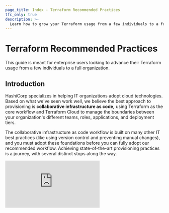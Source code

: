 ```yaml
---
page_title: Index - Terraform Recommended Practices
tfc_only: true
description: >-
  Learn how to grow your Terraform usage from a few individuals to a full organization.
---
```


# Terraform Recommended Practices

This guide is meant for enterprise users looking to advance their Terraform
usage from a few individuals to a full organization.

## Introduction

HashiCorp specializes in helping IT organizations adopt cloud technologies. Based on what we've seen work well, we believe the best approach to provisioning is **collaborative infrastructure as code,** using Terraform as the core workflow and Terraform Cloud to manage the boundaries between your organization's different teams, roles, applications, and deployment tiers.

The collaborative infrastructure as code workflow is built on many other IT best practices (like using version control and preventing manual changes), and you must adopt these foundations before you can fully adopt our recommended workflow. Achieving state-of-the-art provisioning practices is a journey, with several distinct stops along the way.

<iframe src="https://www.youtube.com/embed/FWpCQar9dYg" frameBorder={0} allowFullScreen width={560} height={315} />

This guide describes our recommended Terraform practices and how to adopt them. It covers the steps to start using our tools, with special attention to the foundational practices they rely on.

- [Part 1: An Overview of Our Recommended Workflow](/cloud-docs/recommended-practices/part1) is a holistic overview of Terraform Cloud's collaborative infrastructure as code workflow. It describes how infrastructure is organized and governed, and how people interact with it.
- [Part 2: Evaluating Your Current Provisioning Practices](/cloud-docs/recommended-practices/part2) is a series of questions to help you evaluate the state of your own infrastructure provisioning practices. We define four stages of operational maturity around provisioning to help you orient yourself and understand which foundational practices you still need to adopt.
- [Part 3: How to Evolve Your Provisioning Practices](/cloud-docs/recommended-practices/part3) is a guide for how to advance your provisioning practices through the four stages of operational maturity. Many organizations are already partway through this process, so use what you learned in part 2 to determine where you are in this journey.

  This part is split into four pages:

  - [Part 3.1: How to Move from Manual Changes to Semi-Automation](/cloud-docs/recommended-practices/part3.1)
  - [Part 3.2: How to Move from Semi-Automation to Infrastructure as Code](/cloud-docs/recommended-practices/part3.2)
  - [Part 3.3: How to Move from Infrastructure as Code to Collaborative Infrastructure as Code](/cloud-docs/recommended-practices/part3.3)
  - [Part 3.4: Advanced Improvements to Collaborative Infrastructure as Code](/cloud-docs/recommended-practices/part3.4)

## Next

Begin reading with [Part 1: An Overview of Our Recommended Workflow](/cloud-docs/recommended-practices/part1).
